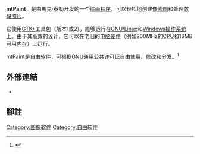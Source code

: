 {{NoteTA
| G1 = IT
}}

'''mtPaint'''，是由馬克·泰勒开发的一个[[绘画程序|绘画程序]]，可以轻松地创建[[像素图|像素图]]和处理[[数码照片|数码照片]]。

它使用[[GTK+|GTK+]]工具包（版本1或2），能够运行在[[GNU/Linux|GNU/Linux]]和[[Windows|Windows]][[操作系统|操作系统]]上。由于其高效的设计，它可以在老旧的[[电脑硬件|电脑硬件]]（例如200MHz的[[CPU|CPU]]和16MB 可用[[内存|内存]]）上运行。

mtPaint是[[自由软件|自由软件]]，可根据[[GNU通用公共许可证|GNU通用公共许可证]]自由使用、修改和分发。<ref>{{Cite web|title=How to make pixel art and animated GIFs with mtPaint|url=https://opensource.com/article/17/2/mtpaint-pixel-art-animated-gifs|access-date=2021-11-01|last=comments|first=09 Feb 2017 Seth KenlonFeed 342up 3|work=Opensource.com|language=en|archive-date=2021-11-10|archive-url=https://web.archive.org/web/20211110005757/https://opensource.com/article/17/2/mtpaint-pixel-art-animated-gifs|dead-url=no}}</ref>

==外部連結==
* {{官网|http://mtpaint.sourceforge.net/}}
== 腳註 ==
{{reflist|2}}
{{软件小作品}}
[[Category:图像软件|Category:图像软件]]
[[Category:自由软件|Category:自由软件]]